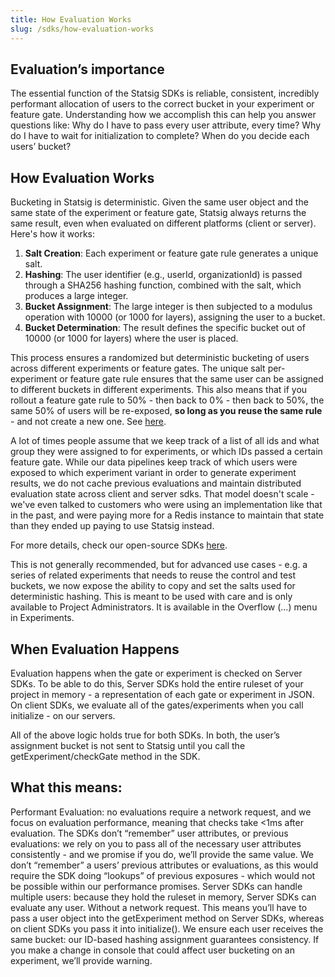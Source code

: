 ```yaml
---
title: How Evaluation Works
slug: /sdks/how-evaluation-works
---
```



## Evaluation’s importance
The essential function of the Statsig SDKs is reliable, consistent, incredibly performant allocation of users to the correct bucket in your experiment or feature gate. Understanding how we accomplish this can help you answer questions like:
Why do I have to pass every user attribute, every time?
Why do I have to wait for initialization to complete?
When do you decide each users’ bucket?

## How Evaluation Works
Bucketing in Statsig is deterministic. Given the same user object and the same state of the experiment or feature gate, Statsig always returns the same result, even when evaluated on different platforms (client or server). Here's how it works:
1. **Salt Creation**: Each experiment or feature gate rule generates a unique salt.
2. **Hashing**: The user identifier (e.g., userId, organizationId) is passed through a SHA256 hashing function, combined with the salt, which produces a large integer.
3. **Bucket Assignment**: The large integer is then subjected to a modulus operation with 10000 (or 1000 for layers), assigning the user to a bucket.
4. **Bucket Determination**: The result defines the specific bucket out of 10000 (or 1000 for layers) where the user is placed.

This process ensures a randomized but deterministic bucketing of users across different experiments or feature gates. The unique salt per-experiment or feature gate rule ensures that the same user can be assigned to different buckets in different experiments. This also means that if you rollout a feature gate rule to 50% - then back to 0% - then back to 50%, the same 50% of users will be re-exposed, **so long as you reuse the same rule** - and not create a new one. See [here](/faq/#when-i-change-the-rollout-percentage-of-a-rule-on-a-feature-gate-will-users-who-passed-continue-to-pass).

A lot of times people assume that we keep track of a list of all ids and what group they were assigned to for experiments, or which IDs passed a certain feature gate.  While our data pipelines keep track of which users were exposed to which experiment variant in order to generate experiment results, we do not cache previous evaluations and maintain distributed evaluation state across client and server sdks.  That model doesn't scale - we've even talked to customers who were using an implementation like that in the past, and were paying more for a Redis instance to maintain that state than they ended up paying to use Statsig instead.

For more details, check our open-source SDKs [here](https://github.com/statsig-io/node-js-server-sdk/blob/main/src/Evaluator.ts).

This is not generally recommended, but for advanced use cases - e.g. a series of related experiments that needs to reuse the control and test buckets, we now expose the ability to copy and set the salts used for deterministic hashing. This is meant to be used with care and is only available to Project Administrators. It is available in the Overflow (...) menu in Experiments.


## When Evaluation Happens 
Evaluation happens when the gate or experiment is checked on Server SDKs. To be able to do this, Server SDKs hold the entire ruleset of your project in memory - a representation of each gate or experiment in JSON. On client SDKs, we evaluate all of the gates/experiments when you call initialize - on our servers. 

All of the above logic holds true for both SDKs. In both, the user’s assignment bucket is not sent to Statsig until you call the getExperiment/checkGate method in the SDK. 


## What this means:
Performant Evaluation: no evaluations require a network request, and we focus on evaluation performance, meaning that checks take \<1ms after evaluation.
The SDKs don’t “remember” user attributes, or previous evaluations: we rely on you to pass all of the necessary user attributes consistently - and we promise if you do, we’ll provide the same value. We don’t “remember” a users’ previous attributes or evaluations, as this would require the SDK doing “lookups” of previous exposures - which would not be possible within our performance promises. 
Server SDKs can handle multiple users: because they hold the ruleset in memory, Server SDKs can evaluate any user. Without a network request. This means you’ll have to pass a user object into the getExperiment method on Server SDKs, whereas on client SDKs you pass it into initialize(). 
We ensure each user receives the same bucket: our ID-based hashing assignment guarantees consistency. If you make a change in console that could affect user bucketing on an experiment, we’ll provide warning. 